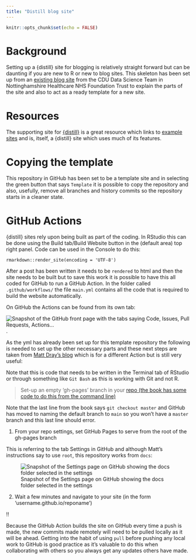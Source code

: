 ```yaml
---
title: "Distill blog site"
---
```


```r
knitr::opts_chunk$set(echo = FALSE)
```

# Background

Setting up a {distill} site for blogging is relatively straight forward but can be daunting if you are new to R or new to blog sites. This skeleton has been set up from an [existing blog site](https://cdu-data-science-team.github.io/understanding-your-data/) from the CDU Data Science Team in Nottinghamshire Healthcare NHS Foundation Trust to explain the parts of the site and also to act as a ready template for a new site.

# Resources

The supporting site for [{distill}](https://rstudio.github.io/distill/) is a great resource which links to [example sites](https://pkgs.rstudio.com/distill/articles/examples.html) and is, itself, a {distill} site which uses much of its features. 

# Copying the template

This repository in GitHub has been set to be a template site and in selecting the green button that says `Template` it is possible to copy the repository and also, usefully, remove all branches and history commits so the repository starts in a cleaner state.

# GitHub Actions

{distill} sites rely upon being built as part of the coding. In RStudio this can be done using the Build tab/Build Website button in the (default area) top right panel. Code can be used in the Console to do this:

`rmarkdown::render_site(encoding = 'UTF-8')`

After a post has been written it needs to be `rendered` to html and then the site needs to be built but to save this work it is possible to have this all coded for GitHub to run a GitHub Action. In the folder called `.github/workflows/` the file `main.yml` contains all the code that is required to build the website automatically. 

On GitHub the Actions can be found from its own tab:

![Snapshot of the GitHub front page with the tabs saying Code, Issues, Pull Requests, Actions...](img/github-action.PNG).

As the yml has already been set up for this template repository the following is needed to set up the other necessary parts and these next steps are taken from [Matt Dray's blog](https://www.rostrum.blog/2020/08/09/ghactions-pkgs/) which is for a different Action but is still very useful:

Note that this is code that needs to be written in the Terminal tab of RStudio or through something like `Git Bash` as this is working with Git and not R.

> Set-up an empty ‘gh-pages’ branch in your [repo (the book has some code to do this from the command line)](https://orchid00.github.io/actions_sandbox/websites-using-pkgdown-bookdown-and-blogdown.html)

Note that the last line from the book says `git checkout master` and GitHub has moved to naming the default branch to `main` so you won't have a `master` branch and this last line should error. 

(@) From your repo settings, set GitHub Pages to serve from the root of the gh-pages branch

This is referring to the tab Settings in GitHub and although Matt's instructions say to use `root`, this repository works from `docs`:

![Snapshot of the Settings page on GitHub showing the docs folder selected in the settings](img/github-settings.PNG)

(@) Wait a few minutes and navigate to your site (in the form ‘username.github.io/reponame’)

!!

Because the GitHub Action builds the site on GitHub every time a push is made, the new commits made remotely will need to be pulled locally as it will be ahead. Getting into the habit of using `pull` before pushing any local work to GitHub is good practice as it's valuable to do this when collaborating with others so you always get any updates others have made.